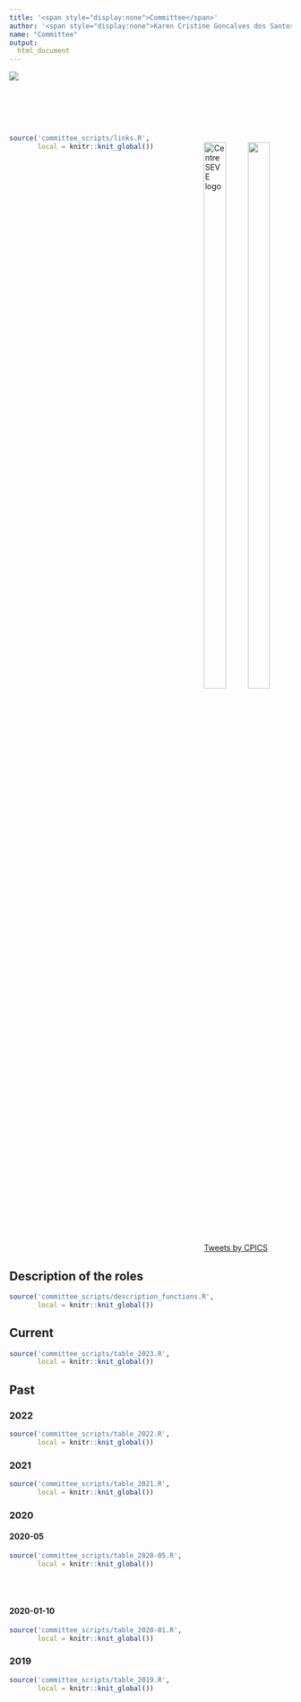 ```yaml
---
title: '<span style="display:none">Committee</span>'
author: '<span style="display:none">Karen Cristine Goncalves dos Santos</span>'
name: "Committee"
output: 
  html_document
---
```

<head>
<meta charset="utf-8">
<link rel="apple-touch-icon" sizes="180x180" href="/apple-touch-icon.png">
<link rel="icon" type="image/png" sizes="32x32" href="/favicon-32x32.png">
<link rel="icon" type="image/png" sizes="16x16" href="/favicon-16x16.png">
<link rel="manifest" href="/site.webmanifest">
<link rel="mask-icon" href="/safari-pinned-tab.svg" color="#5bbad5">
<link rel="alternate" hreflang="fr-fr" href="../fr/comites.html">
<meta name="msapplication-TileColor" content="#da532c">
<meta name="theme-color" content="#ffffff">
<meta name="viewport" content="width=device-width, initial-scale=1">
<script src="https://kit.fontawesome.com/0af1a424a5.js" crossorigin="anonymous"></script>
<link rel="stylesheet" href="column_text_style.css">
<link rel="stylesheet" href="committe_style.css">
</head>

<div class="container-fluid" style="margin-left: auto; margin-right: auto;">

<div class="row">

<div class="cpics-logo"><img class="logo" src='images/logos/Logo-CPICS_White_1.webp'></div>
<br><br>
<br><br>

<div class="col-md-3" style="float:right">

<div class="row">

<span style="font-size: 2em; text-align:center; display: block; margin-left: auto; margin-right:auto"> 
[<i class="fab fa-twitter"></i>](https://twitter.com/CPICSEVE) 
[<i class="fab fa-linkedin-in"></i>](https://www.linkedin.com/company/cpics/about/) 
[<i class="fab fa-facebook"></i>](https://www.facebook.com/CPICS-Comit%C3%A9-de-partenariat-international-du-Centre-S%C3%88VE-395275957711442) 
<a href = "mailto:cpicseve@gmail.com"><i class="fas fa-envelope" align="center" style="font-size:24px"></i></a> 
</span>

<a href="http://centreseve.recherche.usherbrooke.ca/fr"><img src="images/logos/centre_seve.webp" alt="Centre SEVE logo" width="50%"></a><a href="http://www.frqnt.gouv.qc.ca/en/accueil"><img  src="images/logos/FRQNT_blanc(transparent).webp" width="50%"></a>

<a class="twitter-timeline" data-height=1800px href="https://twitter.com/CPICSEVE?ref_src=twsrc%5Etfw">Tweets by CPICS</a> <script async src="https://platform.twitter.com/widgets.js" charset="utf-8"></script>

</div>
</div>

<div class="col-md-9" id="col9" style="padding-right: 2%; float: left;">
<div class="row text" id="row_text_col9">

<div  id="section-1" class="section level1 tabset tabset-fade tabset-pills">
<h1></h1>

<div id="Role_description" class="section level2">
<h2> Description of the roles</h2>


```r
source('committee_scripts/description_functions.R', 
       local = knitr::knit_global())
```


</div><!-- id="Role_description" -->

<div id="Current" class="section level2">
<h2> Current</h2>

```r
source('committee_scripts/table_2023.R', 
       local = knitr::knit_global())
```
</div>

<div id="Past" class="section level2 tabset tabset-fade tabset-pills">
<h2> Past </h2>

### 2022

```r
source('committee_scripts/table_2022.R', 
       local = knitr::knit_global())
```



### 2021

```r
source('committee_scripts/table_2021.R', 
       local = knitr::knit_global())
```


<div id="comite_2020" class="section level3 tabset tabset-fade tabset-pills">
<h3> 2020 </h3>

#### 2020-05

```r
source('committee_scripts/table_2020-05.R', 
       local = knitr::knit_global())
```

<br><br>

#### 2020-01-10

```r
source('committee_scripts/table_2020-01.R', 
       local = knitr::knit_global())
```

</div><!-- id="comite_2020" -->

###  2019

```r
source('committee_scripts/table_2019.R', 
       local = knitr::knit_global())
```

</div><!-- closing div Past-->
</div><!-- closing div id=section-1-->
</div><!-- closing div id="row_text_col9"-->

</div><!-- closing div id=col9 -->


</div><!-- closing div class row under container-fluid div -->
</div><!-- closing container-fluid -->


```r
source('committee_scripts/links.R', 
       local = knitr::knit_global())
```
